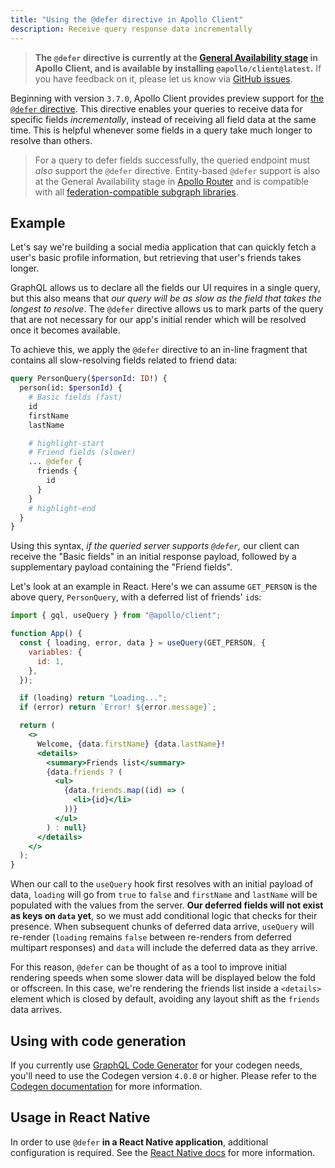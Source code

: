 ```yaml
---
title: "Using the @defer directive in Apollo Client"
description: Receive query response data incrementally
---
```


> **The `@defer` directive is currently at the [General Availability stage](/resources/product-launch-stages/#general-availability) in Apollo Client, and is available by installing `@apollo/client@latest`.** If you have feedback on it, please let us know via [GitHub issues](https://github.com/apollographql/apollo-client/issues/new?assignees=&labels=&template=bug.md).

Beginning with version `3.7.0`, Apollo Client provides preview support for [the `@defer` directive](https://github.com/graphql/graphql-wg/blob/main/rfcs/DeferStream.md). This directive enables your queries to receive data for specific fields _incrementally_, instead of receiving all field data at the same time. This is helpful whenever some fields in a query take much longer to resolve than others.

> For a query to defer fields successfully, the queried endpoint must _also_ support the `@defer` directive. Entity-based `@defer` support is also at the General Availability stage in [Apollo Router](/router/executing-operations/defer-support/) and is compatible with all [federation-compatible subgraph libraries](/federation/building-supergraphs/supported-subgraphs/).

## Example

Let's say we're building a social media application that can quickly fetch a user's basic profile information, but retrieving that user's friends takes longer.

GraphQL allows us to declare all the fields our UI requires in a single query, but this also means that _our query will be as slow as the field that takes the longest to resolve_. The `@defer` directive allows us to mark parts of the query that are not necessary for our app's initial render which will be resolved once it becomes available.

To achieve this, we apply the `@defer` directive to an in-line fragment that contains all slow-resolving fields related to friend data:

```graphql
query PersonQuery($personId: ID!) {
  person(id: $personId) {
    # Basic fields (fast)
    id
    firstName
    lastName

    # highlight-start
    # Friend fields (slower)
    ... @defer {
      friends {
        id
      }
    }
    # highlight-end
  }
}
```

Using this syntax, _if the queried server supports `@defer`,_ our client can receive the "Basic fields" in an initial response payload, followed by a supplementary payload containing the "Friend fields".

Let's look at an example in React. Here's we can assume `GET_PERSON` is the above query, `PersonQuery`, with a deferred list of friends' `id`s:

```jsx title="app.jsx"
import { gql, useQuery } from "@apollo/client";

function App() {
  const { loading, error, data } = useQuery(GET_PERSON, {
    variables: {
      id: 1,
    },
  });

  if (loading) return "Loading...";
  if (error) return `Error! ${error.message}`;

  return (
    <>
      Welcome, {data.firstName} {data.lastName}!
      <details>
        <summary>Friends list</summary>
        {data.friends ? (
          <ul>
            {data.friends.map((id) => (
              <li>{id}</li>
            ))}
          </ul>
        ) : null}
      </details>
    </>
  );
}
```

When our call to the `useQuery` hook first resolves with an initial payload of data, `loading` will go from `true` to `false` and `firstName` and `lastName` will be populated with the values from the server. **Our deferred fields will not exist as keys on `data` yet**, so we must add conditional logic that checks for their presence. When subsequent chunks of deferred data arrive, `useQuery` will re-render (`loading` remains `false` between re-renders from deferred multipart responses) and `data` will include the deferred data as they arrive.

For this reason, `@defer` can be thought of as a tool to improve initial rendering speeds when some slower data will be displayed below the fold or offscreen. In this case, we're rendering the friends list inside a `<details>` element which is closed by default, avoiding any layout shift as the `friends` data arrives.

## Using with code generation

If you currently use [GraphQL Code Generator](https://www.the-guild.dev/graphql/codegen) for your codegen needs, you'll need to use the Codegen version `4.0.0` or higher. Please refer to the [Codegen documentation](https://the-guild.dev/graphql/codegen/plugins/presets/preset-client#fragment-masking-with-defer-directive) for more information.

## Usage in React Native

In order to use `@defer` **in a React Native application**, additional configuration is required. See the [React Native docs](../integrations/react-native#consuming-multipart-http-via-text-streaming) for more information.

